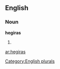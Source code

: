 
==English==

===Noun===
'''hegiras'''

# {{plural of|[[hegira]]}}

[[Category:English plurals]]

[[ar:hegiras]]